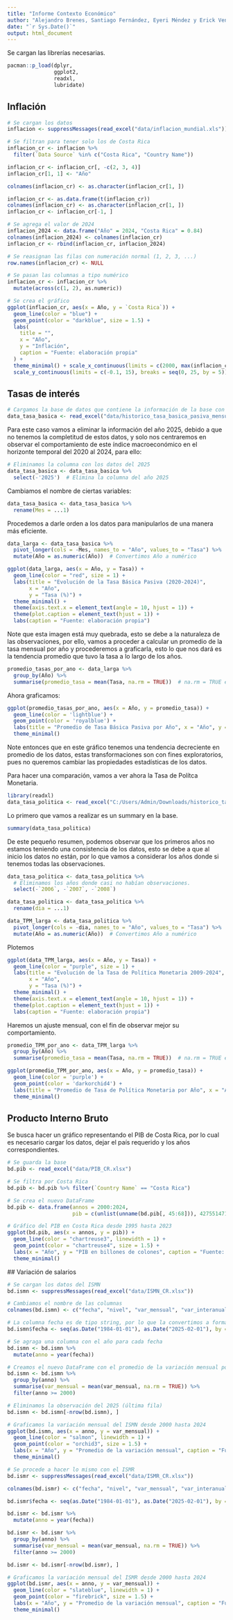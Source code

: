 ---
title: "Informe Contexto Económico"
author: "Alejandro Brenes, Santiago Fernández, Eyeri Méndez y Erick Venegas"
date: "`r Sys.Date()`"
output: html_document
---

Se cargan las librerías necesarias.

```{r librerias}
pacman::p_load(dplyr,
               ggplot2,
               readxl,
               lubridate)
```

## Inflación

```{r inflacion_CR, warning=FALSE}
# Se cargan los datos
inflacion <- suppressMessages(read_excel("data/inflacion_mundial.xls"))

# Se filtran para tener solo los de Costa Rica
inflacion_cr <- inflacion %>%
  filter(`Data Source` %in% c("Costa Rica", "Country Name"))

inflacion_cr <- inflacion_cr[, -c(2, 3, 4)]
inflacion_cr[1, 1] <- "Año"

colnames(inflacion_cr) <- as.character(inflacion_cr[1, ])

inflacion_cr <- as.data.frame(t(inflacion_cr))
colnames(inflacion_cr) <- as.character(inflacion_cr[1, ])
inflacion_cr <- inflacion_cr[-1, ]

# Se agrega el valor de 2024
inflacion_2024 <- data.frame("Año" = 2024, "Costa Rica" = 0.84)
colnames(inflacion_2024) <- colnames(inflacion_cr)
inflacion_cr <- rbind(inflacion_cr, inflacion_2024)

# Se reasignan las filas con numeración normal (1, 2, 3, ...)
row.names(inflacion_cr) <- NULL

# Se pasan las columnas a tipo numérico
inflacion_cr <- inflacion_cr %>%
  mutate(across(c(1, 2), as.numeric))

# Se crea el gráfico
ggplot(inflacion_cr, aes(x = Año, y = `Costa Rica`)) +
  geom_line(color = "blue") +
  geom_point(color = "darkblue", size = 1.5) +
  labs(
    title = "",
    x = "Año",
    y = "Inflación",
    caption = "Fuente: elaboración propia"
  ) +
  theme_minimal() + scale_x_continuous(limits = c(2000, max(inflacion_cr$Año)), breaks = seq(2000, max(inflacion_cr$Año), by = 5)) +
  scale_y_continuous(limits = c(-0.1, 15), breaks = seq(0, 25, by = 5))

```

## Tasas de interés

```{r}
# Cargamos la base de datos que contiene la información de la base con la tasa en meses
data_tasa_basica <- read_excel("data/historico_tasa_basica_pasiva_mensual.xlsx")
```

Para este caso vamos a eliminar la información del año 2025, debido a que no tenemos la completitud de estos datos, y solo nos centraremos en observar el comportamiento de este índice macroeconómico en el horizonte temporal del 2020 al 2024, para ello: 

```{r}
# Eliminamos la columna con los datos del 2025
data_tasa_basica <- data_tasa_basica %>%
  select(-'2025')  # Elimina la columna del año 2025
```

Cambiamos el nombre de ciertas variables:

```{r}
data_tasa_basica <- data_tasa_basica %>%
  rename(Mes = ...1)
```

Procedemos a darle orden a los datos para manipularlos de una manera más eficiente.

```{r}
data_larga <- data_tasa_basica %>%
  pivot_longer(cols = -Mes, names_to = "Año", values_to = "Tasa") %>%
  mutate(Año = as.numeric(Año))  # Convertimos Año a numérico
```


```{r}
ggplot(data_larga, aes(x = Año, y = Tasa)) +
  geom_line(color = "red", size = 1) +  
  labs(title = "Evolución de la Tasa Básica Pasiva (2020-2024)",
       x = "Año",
       y = "Tasa (%)") +
  theme_minimal() +
  theme(axis.text.x = element_text(angle = 10, hjust = 1)) +
  theme(plot.caption = element_text(hjust = 1)) +
  labs(caption = "Fuente: elaboración propia")

```
Note que esta imagen está muy quebrada, esto se debe a la naturaleza de las observaciones, por ello, vamos a proceder a calcular un promedio de la tasa mensual por año y procederemos a graficarla, esto lo que nos dará es la tendencia promedio que tuvo la tasa a lo largo de los años. 

```{r}
promedio_tasas_por_ano <- data_larga %>%
  group_by(Año) %>%
  summarise(promedio_tasa = mean(Tasa, na.rm = TRUE))  # na.rm = TRUE elimina los valores NA
```

Ahora graficamos:

```{r}
ggplot(promedio_tasas_por_ano, aes(x = Año, y = promedio_tasa)) +
  geom_line(color = 'lightblue') +  
  geom_point(color = 'royalblue') +  
  labs(title = "Promedio de Tasa Básica Pasiva por Año", x = "Año", y = "Promedio de la Tasa Básica Pasiva") +
  theme_minimal()

```

Note entonces que en este gráfico tenemos una tendencia decreciente en promedio de los datos, estas transformaciones son con fines exploratorios, pues no queremos cambiar las propiedades estadísticas de los datos.


Para hacer una comparación, vamos a ver ahora la Tasa de Polítca Monetaria. 

```{r}
library(readxl)
data_tasa_politica <- read_excel("C:/Users/Admin/Downloads/historico_tasa_politica_monetaria.xlsx")
```



Lo primero que vamos a realizar es un summary en la base.

```{r}
summary(data_tasa_politica)
```


De este pequeño resumen, podemos observar que los primeros años no estamos teniendo una consistencia de los datos, esto se debe a que al inicio los datos no están, por lo que vamos a considerar los años donde si tenemos todas las observaciones. 

```{r}
data_tasa_politica <- data_tasa_politica %>%
  # Eliminamos los años donde casi no habían observaciones.
  select(-`2006`, -`2007`, -`2008`)
```




```{r}
data_tasa_politica <- data_tasa_politica %>%
  rename(dia = ...1)

data_TPM_larga <- data_tasa_politica %>%
  pivot_longer(cols = -dia, names_to = "Año", values_to = "Tasa") %>%
  mutate(Año = as.numeric(Año))  # Convertimos Año a numérico
```


Plotemos

```{r}
ggplot(data_TPM_larga, aes(x = Año, y = Tasa)) +
  geom_line(color = "purple", size = 1) +  
  labs(title = "Evolución de la Tasa de Política Monetaria 2009-2024",
       x = "Año",
       y = "Tasa (%)") +
  theme_minimal() +
  theme(axis.text.x = element_text(angle = 10, hjust = 1)) +
  theme(plot.caption = element_text(hjust = 1)) +
  labs(caption = "Fuente: elaboración propia")
```


Haremos un ajuste mensual, con el fin de observar mejor su comportamiento. 

```{r}
promedio_TPM_por_ano <- data_TPM_larga %>%
  group_by(Año) %>%
  summarise(promedio_tasa = mean(Tasa, na.rm = TRUE))  # na.rm = TRUE elimina los valores NA
```




```{r}
ggplot(promedio_TPM_por_ano, aes(x = Año, y = promedio_tasa)) +
  geom_line(color = 'purple') +  
  geom_point(color = 'darkorchid4') +  
  labs(title = "Promedio de Tasa de Política Monetaria por Año", x = "Año", y = "Promedio de la Tasa Política Monetaria") +
  theme_minimal()
```




## Producto Interno Bruto

Se busca hacer un gráfico representando el PIB de Costa Rica, por lo cual es necesario cargar los datos, dejar el país requerido y los años correspondientes.

```{r PIB_CR}
# Se guarda la base
bd.pib <- read_excel("data/PIB_CR.xlsx")

# Se filtra por Costa Rica
bd.pib <- bd.pib %>% filter(`Country Name` == "Costa Rica")

# Se crea el nuevo DataFrame
bd.pib <- data.frame(annos = 2000:2024,
                     pib = c(unlist(unname(bd.pib[, 45:68])), 42755147159722) / 1000000000)

# Gráfico del PIB en Costa Rica desde 1995 hasta 2023
ggplot(bd.pib, aes(x = annos, y = pib)) +
  geom_line(color = "chartreuse3", linewidth = 1) +
  geom_point(color = "chartreuse4", size = 1.5) +
  labs(x = "Año", y = "PIB en billones de colones", caption = "Fuente: elaboración propia") +
  theme_minimal()
```

 ## Variación de salarios

```{r var_salarios}
# Se cargan los datos del ISMN
bd.ismn <- suppressMessages(read_excel("data/ISMN_CR.xlsx"))

# Cambiamos el nombre de las columnas
colnames(bd.ismn) <- c("fecha", "nivel", "var_mensual", "var_interanual", "var_acum")

# La columna fecha es de tipo string, por lo que la convertimos a formato de fecha
bd.ismn$fecha <- seq(as.Date("1984-01-01"), as.Date("2025-02-01"), by = "month")

# Se agraga una columna con el año para cada fecha
bd.ismn <- bd.ismn %>%
  mutate(anno = year(fecha))

# Creamos el nuevo DataFrame con el promedio de la variación mensual por año
bd.ismn <- bd.ismn %>%
  group_by(anno) %>%
  summarise(var_mensual = mean(var_mensual, na.rm = TRUE)) %>%
  filter(anno >= 2000)

# Eliminamos la observación del 2025 (última fila)
bd.ismn <- bd.ismn[-nrow(bd.ismn), ]

# Graficamos la variación mensual del ISMN desde 2000 hasta 2024
ggplot(bd.ismn, aes(x = anno, y = var_mensual)) +
  geom_line(color = "salmon", linewidth = 1) +
  geom_point(color = "orchid3", size = 1.5) +
  labs(x = "Año", y = "Promedio de la variación mensual", caption = "Fuente: elaboración propia") +
  theme_minimal()

# Se procede a hacer lo mismo con el ISMR
bd.ismr <- suppressMessages(read_excel("data/ISMR_CR.xlsx"))

colnames(bd.ismr) <- c("fecha", "nivel", "var_mensual", "var_interanual", "var_acum")

bd.ismr$fecha <- seq(as.Date("1984-01-01"), as.Date("2025-02-01"), by = "month")

bd.ismr <- bd.ismr %>%
  mutate(anno = year(fecha))

bd.ismr <- bd.ismr %>%
  group_by(anno) %>%
  summarise(var_mensual = mean(var_mensual, na.rm = TRUE)) %>%
  filter(anno >= 2000)

bd.ismr <- bd.ismr[-nrow(bd.ismr), ]

# Graficamos la variación mensual del ISMR desde 2000 hasta 2024
ggplot(bd.ismr, aes(x = anno, y = var_mensual)) +
  geom_line(color = "slateblue", linewidth = 1) +
  geom_point(color = "firebrick", size = 1.5) +
  labs(x = "Año", y = "Promedio de la variación mensual", caption = "Fuente: elaboración propia") +
  theme_minimal()
```




